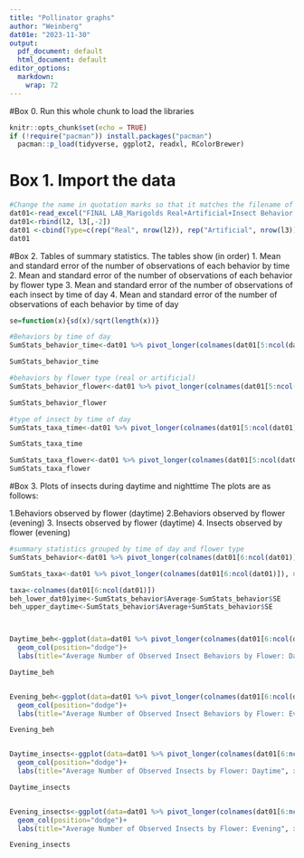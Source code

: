 ```yaml
---
title: "Pollinator graphs"
author: "Weinberg"
dat01e: "2023-11-30"
output:
  pdf_document: default
  html_document: default
editor_options: 
  markdown: 
    wrap: 72
---
```


#Box 0. Run this whole chunk to load the libraries

```r
knitr::opts_chunk$set(echo = TRUE)
if (!require("pacman")) install.packages("pacman")
  pacman::p_load(tidyverse, ggplot2, readxl, RColorBrewer)
```

# Box 1. Import the data


```r
#Change the name in quotation marks so that it matches the filename of your datasheet EXACTLY
dat01<-read_excel("FINAL LAB_Marigolds Real+Artificial+Insect Behavior data.xlsx")
dat01<-rbind(l2, l3[,-2])
dat01 <-cbind(Type=c(rep("Real", nrow(l2)), rep("Artificial", nrow(l3))), dat01)
dat01
```
#Box 2.
Tables of summary statistics. The tables show (in order)
1. Mean and standard error of the number of observations of each behavior by time
2. Mean and standard error of the number of observations of each behavior by flower type
3. Mean and standard error of the number of observations of each insect by time of day
4. Mean and standard error of the number of observations of each behavior by time of day


```r
se=function(x){sd(x)/sqrt(length(x))}

#Behaviors by time of day
SumStats_behavior_time<-dat01 %>% pivot_longer(colnames(dat01[5:ncol(dat01)]), names_to="Insect", values_to="Observations") %>% group_by(Time, Behavior) %>% summarise(Average=mean(Observations), SE=se(Observations))

SumStats_behavior_time

#behaviors by flower type (real or artificial)
SumStats_behavior_flower<-dat01 %>% pivot_longer(colnames(dat01[5:ncol(dat01)]), names_to="Insect", values_to="Observations") %>% group_by(Flower, Behavior) %>% summarise(Average=mean(Observations), SE=se(Observations))

SumStats_behavior_flower

#type of insect by time of day
SumStats_taxa_time<-dat01 %>% pivot_longer(colnames(dat01[5:ncol(dat01)]), names_to="Insect", values_to="Observations") %>% group_by(Time, Insect) %>% summarise(Average=mean(Observations), SE=se(Observations))

SumStats_taxa_time

SumStats_taxa_flower<-dat01 %>% pivot_longer(colnames(dat01[5:ncol(dat01)]), names_to="Insect", values_to="Observations") %>% group_by(Flower, Insect) %>% summarise(Average=mean(Observations), SE=se(Observations))
SumStats_taxa_flower
```

#Box 3. Plots of insects during daytime and nighttime
The plots are as follows:

1.Behaviors observed by flower (daytime)
2.Behaviors observed by flower (evening)
3. Insects observed by flower (daytime)
4. Insects observed by flower (evening)


```r
#summary statistics grouped by time of day and flower type
SumStats_behavior<-dat01 %>% pivot_longer(colnames(dat01[6:ncol(dat01)]), names_to="Insect", values_to="Observations") %>% group_by(Flower, Time, Behavior) %>% summarise(Average=mean(Observations), SE=se(Observations))

SumStats_taxa<-dat01 %>% pivot_longer(colnames(dat01[6:ncol(dat01)]), names_to="Insect", values_to="Observations") %>% group_by(Flower, Time, Insect) %>% summarise(Average=mean(Observations), SE=se(Observations))

taxa<-colnames(dat01[6:ncol(dat01)])
beh_lower_dat01yime<-SumStats_behavior$Average-SumStats_behavior$SE
beh_upper_daytime<-SumStats_behavior$Average+SumStats_behavior$SE



Daytime_beh<-ggplot(data=dat01 %>% pivot_longer(colnames(dat01[6:ncol(dat01)]), names_to="Insect", values_to="Observations") %>% group_by(Flower, Behavior) %>% filter(Time=="Day") %>% summarise(Average=mean(Observations), SE=se(Observations)), aes(x=Flower, y=Average, fill=Behavior))+
  geom_col(position="dodge")+
  labs(title="Average Number of Observed Insect Behaviors by Flower: Daytime", x="Flower Type", y="Average Number of Observations") 

Daytime_beh


Evening_beh<-ggplot(data=dat01 %>% pivot_longer(colnames(dat01[6:ncol(dat01)]), names_to="Insect", values_to="Observations") %>% group_by(Flower, Behavior) %>% filter(Time=="Evening") %>% summarise(Average=mean(Observations), SE=se(Observations)), aes(x=Flower, y=Average, fill=Behavior))+
  geom_col(position="dodge")+
  labs(title="Average Number of Observed Insect Behaviors by Flower: Evening", x="Flower Type", y="Average Number of Observations") 

Evening_beh


Daytime_insects<-ggplot(data=dat01 %>% pivot_longer(colnames(dat01[6:ncol(dat01)]), names_to="Insect", values_to="Observations") %>% group_by(Flower, Insect) %>% filter(Time=="Day") %>% summarise(Average=mean(Observations), SE=se(Observations)), aes(x=Flower, y=Average, fill=Insect))+
  geom_col(position="dodge")+
  labs(title="Average Number of Observed Insects by Flower: Daytime", x="Flower Type", y="Average Number of Observations") 

Daytime_insects


Evening_insects<-ggplot(data=dat01 %>% pivot_longer(colnames(dat01[6:ncol(dat01)]), names_to="Insect", values_to="Observations") %>% group_by(Flower, Insect) %>% filter(Time=="Evening") %>% summarise(Average=mean(Observations), SE=se(Observations)), aes(x=Flower, y=Average, fill=Insect))+
  geom_col(position="dodge")+
  labs(title="Average Number of Observed Insects by Flower: Evening", x="Flower Type", y="Average Number of Observations") 

Evening_insects
```



